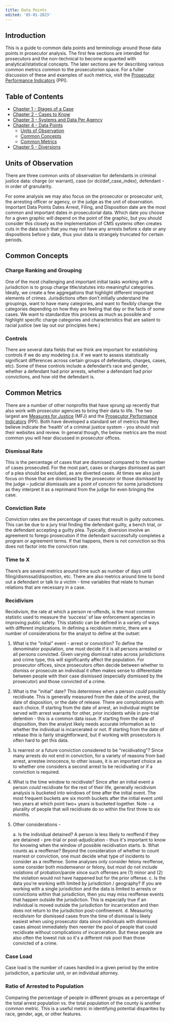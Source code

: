 ```yaml
---
title: Data Points
edited: '05-01-2023'
---
```

<section id ="introduction">

# Introduction
This is a guide to common data points and terminology around those data points in prosecutor analysis. The first few sections are intended for prosecutors and the non-technical to become acquanted with analytical/statistical concepts. The later sections are for describing various common metrics common to the prosecutorion space. For a fuller discussion of these and examples of such metrics, visit the [Prosecutor Performance Indicators](https://prosecutorialperformanceindicators.org/#indicators) (PPI).
  
 ## Table of Contents
 - [Chapter 1 - Stages of a Case](https://github.com/Justice-Innovation-Lab/prosecutor-analytics/blob/main/starting-out/criminal_justice_explainer/chapter-1.mdx)
 - [Chapter 2 - Cases to Know](https://github.com/Justice-Innovation-Lab/prosecutor-analytics/blob/main/starting-out/criminal_justice_explainer/chapter-2.mdx)
 - [Chapter 3 - Systems and Data Per Agency](https://github.com/Justice-Innovation-Lab/prosecutor-analytics/blob/main/starting-out/criminal_justice_explainer/chapter-3.mdx)
 - [Chapter 4 - Data Points](https://github.com/Justice-Innovation-Lab/prosecutor-analytics/blob/main/starting-out/criminal_justice_explainer/chapter-4.mdx)
    - [Units of Observation](https://github.com/Justice-Innovation-Lab/prosecutor-analytics/blob/main/starting-out/criminal_justice_explainer/chapter-4.mdx#unit-of-observation)
    - [Common Concepts](https://github.com/Justice-Innovation-Lab/prosecutor-analytics/blob/main/starting-out/criminal_justice_explainer/chapter-4.mdx#common-concepts)
    - [Common Metrics](https://github.com/Justice-Innovation-Lab/prosecutor-analytics/blob/main/starting-out/criminal_justice_explainer/chapter-4.mdx#common-metrics)
 - [Chapter 5 - Diversions](https://github.com/Justice-Innovation-Lab/prosecutor-analytics/blob/main/starting-out/criminal_justice_explainer/chapter-5.mdx)
  
</section>


<section id="to-do">

</section>

<section id="unit-of-observation">
  
## Units of Observation
There are three common units of observation for defendants in criminal justice data: charge (or warrant), case (or dci/def_case_index), defendant - in order of granularity. 

For some analysis we may also focus on the prosecutor or prosecutor unit, the arresting officer or agency, or the judge as the unit of observation.
Important Data Points
	Dates
Arrest, Filing, and Disposition date are the most common and important dates in prosecutorial data. Which date you choose for a given graphic will depend on the point of the graphic, but you should consider this closely as the implementation of CMS systems often creates cuts in the data such that you may not have any arrests before x date or any dispositions before y date, thus your data is strangely truncated for certain periods.

</section>

<section id="common-concepts">
  
 ## Common Concepts

### Charge Ranking and Grouping
One of the most challenging and important initial tasks working with a jurisdiction is to group charge title/statutes into meaningful categories. Ideally, we create a few aggregations that highlight different important elements of crimes. Jurisdictions often don’t initially understand the groupings, want to have many categories, and want to flexibly change the categories depending on how they are feeling that day or the facts of some cases. We want to standardize this process as much as possible and highlight specific charge categories and characteristics that are salient to racial justice (we lay out our principles here.)

### Controls
There are several data fields that we think are important for establishing controls if we do any modeling (i.e. if we want to assess statistically significant differences across certain groups of defendants, charges, cases, etc). Some of these controls include a defendant’s race and gender, whether a defendant had prior arrests, whether a defendant had prior convictions, and how old the defendant is.
 </section>

<section id="common-metrics">
  
## Common Metrics
There are a number of other nonprofits that have sprung up recently that also work with prosecutor agencies to bring their data to life. The two largest are [Measures for Justice](https://www.measuresforjustice.org/portal) (MFJ) and the [Prosecutor Performance Indicators](https://prosecutorialperformanceindicators.org/#indicators) (PPI). Both have developed a standard set of metrics that they believe indicate the ‘health’ of a criminal justice system - you should visit their websites and review. In general though, the below metrics are the most common you will hear discussed in prosecutor offices.

### Dismissal Rate
This is the percentage of cases that are dismissed compared to the number of cases prosecuted. For the most part, cases or charges dismissed as part of a plea should be excluded, as are diverted cases. At times we also just focus on those that are dismissed by the prosecutor or those dismissed by the judge – judicial dismissals are a point of concern for some jurisdictions as they interpret it as a reprimand from the judge for even bringing the case.

### Conviction Rate
Conviction rates are the percentage of cases that result in guilty outcomes. This can be due to a jury trial finding the defendant guilty, a bench trial, or the defendant accepting a guilty plea. Typically, diversion involve an agreement to forego prosecution if the defendant successfully completes a program or agreement terms. If that happens, there is not conviction so this does not factor into the conviction rate.

### Time to X
There’s are several metrics around time such as number of days until filing/dismissal/disposition, etc. There are also metrics around time to bond out a defendant or talk to a victim - time variables that relate to human relations that are necessary in a case.
	
### Recidivism
Recidivism, the rate at which a person re-offends, is the most common statistic used to measure the ‘success’ of law enforcement agencies in improving public safety. This statistic can be defined in a variety of ways with different implications. In defining a recidivism metric, there are a number of considerations for the analyst to define at the outset:
1. What is the "initial" event - arrest or conviction? To define the denominator population, one must decide if it is all persons arrested or all persons convicted. Given varying dismissal rates across jurisdictions and crime type, this will significantly affect the population. For prosecutor offices, since prosecutors often decide between whether to dismiss or prosecute an individual it often makes sense to differentiate between people with their case dismissed (especially dismissed by the prosecutor) and those convicted of a crime.
2. What is the "initial" date? This determines when a person _could_ possibly recidivate. This is generally measured from the date of the arrest, the date of disposition, or the date of release. There are complications with each choice. If starting from the date of arrest, an individual might be served with arrest warrants for other, prior incidents while in pre-trial detention - this is a common data issue. If starting from the date of disposition, then the analyst likely needs accurate information as to whether the individual is incarcerated or not. If starting from the date of release this is fairly straightforward, but if working with prosecutors is often hard to get this data.
3. Is rearrest or a future conviction considered to be "recidivating"? Since many arrests do not end in conviction, for a variety of reasons from bad arrest, arrestee innocence, to other issues, it is an important choice as to whether one considers a second arrest to be recidivating or if a conviction is required. 
4. What is the time window to recidivate? Since after an initial event a person _could_ recidivate for the rest of their life, generally recidivism analysis is bucketed into windows of time after the initial event. The most frequent buckets are six month buckets after the initial event until two years at which point two+ years is bucketed together. Note - a plurality of people that will recidivate do so within the first three to six months.
5. Other considerations - 

	a. Is the individual detained? A person is less likely to reoffend if they are detained - pre-trial or post-adjudication - thus it's important to know for knowing when the window of possible recidivation starts.
	b. What counts as a reoffense? Beyond the consideration of whether to count rearrest or conviction, one must decide what type of incidents to consider as a reoffense. Some analyses only consider felony reoffense, some consider both misdemeanor or felony, but most do not include violations of probation/parole since such offenses are (1) minor and (2) the violation would not have happened but for the prior offense.
	c. Is the data you're working with limited by jurisdiction / geography? If you are working with a single jurisdiction and the data is limited to arrests or convictions within that jurisdiction, then you may miss reoffense events that happen outside the jurisdiction. This is especially true if an individual is moved outside the jurisdiction for incarceration and then does not return to the jurisdiction post-confinement. 
	d. Measuring recidivism for dismissed cases from the time of dismissal is likely easiest when using prosecutor data since individuals with dismissed cases almost immediately then reenter the pool of people that could recidivate without complications of incarceration. But these people are also often the lowest risk so it's a different risk pool than those convicted of a crime.
	
### Case Load
Case load is the number of cases handled in a given period by the entire jurisdiction, a particular unit, or an individual attorney.

### Ratio of Arrested to Population 
Comparing the percentage of people in different groups as a percentage of the total arrest population vs. the total population of the county is another common metric. This is a useful metric in identifying potential disparities by race, gender, age, or other features.
  
  </section>
